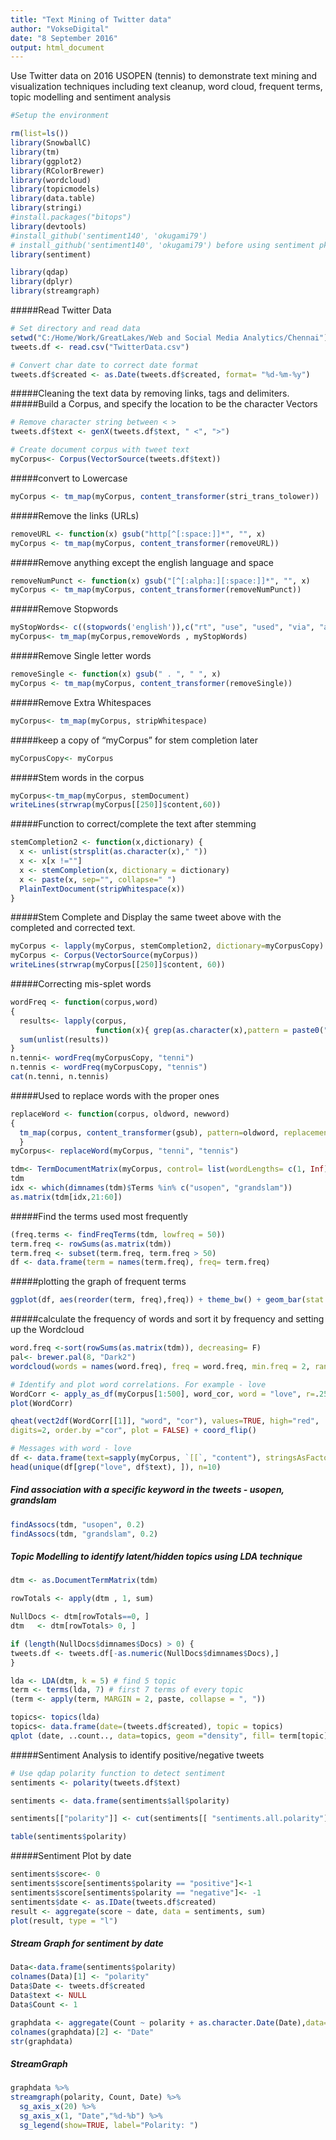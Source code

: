 ```yaml
---
title: "Text Mining of Twitter data"
author: "VokseDigital"
date: "8 September 2016"
output: html_document
---
```


Use Twitter data on 2016 USOPEN (tennis) to demonstrate text mining and visualization techniques including text cleanup, word cloud, frequent terms, topic modelling and sentiment analysis 

```r
#Setup the environment

rm(list=ls())
library(SnowballC)
library(tm)
library(ggplot2)
library(RColorBrewer)
library(wordcloud)
library(topicmodels)
library(data.table)
library(stringi)
#install.packages("bitops")
library(devtools)
#install_github('sentiment140', 'okugami79')
# install_github('sentiment140', 'okugami79') before using sentiment pkg
library(sentiment)

library(qdap)
library(dplyr)
library(streamgraph)
```

#####Read Twitter Data

```r
# Set directory and read data
setwd("C:/Home/Work/GreatLakes/Web and Social Media Analytics/Chennai")
tweets.df <- read.csv("TwitterData.csv")

# Convert char date to correct date format
tweets.df$created <- as.Date(tweets.df$created, format= "%d-%m-%y")

```

#####Cleaning the text data by removing links, tags and delimiters.   
#####Build a Corpus, and specify the location to be the character Vectors  
```r

# Remove character string between < >
tweets.df$text <- genX(tweets.df$text, " <", ">")

# Create document corpus with tweet text
myCorpus<- Corpus(VectorSource(tweets.df$text)) 

```

#####convert to Lowercase  
```r
myCorpus <- tm_map(myCorpus, content_transformer(stri_trans_tolower))
```

#####Remove the links (URLs)  
```r
removeURL <- function(x) gsub("http[^[:space:]]*", "", x)  
myCorpus <- tm_map(myCorpus, content_transformer(removeURL))
```

#####Remove anything except the english language and space  
```r
removeNumPunct <- function(x) gsub("[^[:alpha:][:space:]]*", "", x)   
myCorpus <- tm_map(myCorpus, content_transformer(removeNumPunct))
```

#####Remove Stopwords  
```r
myStopWords<- c((stopwords('english')),c("rt", "use", "used", "via", "amp"))
myCorpus<- tm_map(myCorpus,removeWords , myStopWords) 
```

#####Remove Single letter words  
```r
removeSingle <- function(x) gsub(" . ", " ", x)   
myCorpus <- tm_map(myCorpus, content_transformer(removeSingle))
```

#####Remove Extra Whitespaces  
```r
myCorpus<- tm_map(myCorpus, stripWhitespace) 
```

#####keep a copy of "myCorpus" for stem completion later  
```r
myCorpusCopy<- myCorpus
```

#####Stem words in the corpus 

```r
myCorpus<-tm_map(myCorpus, stemDocument)
writeLines(strwrap(myCorpus[[250]]$content,60))
```

#####Function to correct/complete the text after stemming

```r
stemCompletion2 <- function(x,dictionary) {
  x <- unlist(strsplit(as.character(x)," "))
  x <- x[x !=""]
  x <- stemCompletion(x, dictionary = dictionary)
  x <- paste(x, sep="", collapse=" ")
  PlainTextDocument(stripWhitespace(x))
}
```

#####Stem Complete and Display the same tweet above with the completed and corrected text. 

```r
myCorpus <- lapply(myCorpus, stemCompletion2, dictionary=myCorpusCopy)
myCorpus <- Corpus(VectorSource(myCorpus))
writeLines(strwrap(myCorpus[[250]]$content, 60))

```

#####Correcting mis-splet words

```r
wordFreq <- function(corpus,word)
{
  results<- lapply(corpus,
                   function(x){ grep(as.character(x),pattern = paste0("\\<", word))})
  sum(unlist(results))
}
n.tenni<- wordFreq(myCorpusCopy, "tenni")
n.tennis <- wordFreq(myCorpusCopy, "tennis")
cat(n.tenni, n.tennis)
```

#####Used to replace words with the proper ones
```r
replaceWord <- function(corpus, oldword, newword)
{
  tm_map(corpus, content_transformer(gsub), pattern=oldword, replacement=newword)
  }
myCorpus<- replaceWord(myCorpus, "tenni", "tennis")

tdm<- TermDocumentMatrix(myCorpus, control= list(wordLengths= c(1, Inf)))
tdm
idx <- which(dimnames(tdm)$Terms %in% c("usopen", "grandslam"))
as.matrix(tdm[idx,21:60])
```

#####Find the terms used most frequently
```r
(freq.terms <- findFreqTerms(tdm, lowfreq = 50))
term.freq <- rowSums(as.matrix(tdm))
term.freq <- subset(term.freq, term.freq > 50)
df <- data.frame(term = names(term.freq), freq= term.freq)
```

#####plotting the graph of frequent terms
```r
ggplot(df, aes(reorder(term, freq),freq)) + theme_bw() + geom_bar(stat = "identity")  + coord_flip() +labs(list(title="Term Frequency Chart", x="Terms", y="Term Counts")) 
```

#####calculate the frequency of words and sort it by frequency and setting up the Wordcloud

```r
word.freq <-sort(rowSums(as.matrix(tdm)), decreasing= F)
pal<- brewer.pal(8, "Dark2")
wordcloud(words = names(word.freq), freq = word.freq, min.freq = 2, random.order = F, colors = pal, max.words = 100)

# Identify and plot word correlations. For example - love
WordCorr <- apply_as_df(myCorpus[1:500], word_cor, word = "love", r=.25)
plot(WordCorr)

qheat(vect2df(WordCorr[[1]], "word", "cor"), values=TRUE, high="red",
digits=2, order.by ="cor", plot = FALSE) + coord_flip()

# Messages with word - love
df <- data.frame(text=sapply(myCorpus, `[[`, "content"), stringsAsFactors=FALSE)
head(unique(df[grep("love", df$text), ]), n=10)

```

##### Find association with a specific keyword in the tweets - usopen, grandslam
```r
findAssocs(tdm, "usopen", 0.2)
findAssocs(tdm, "grandslam", 0.2)
```

##### Topic Modelling to identify latent/hidden topics using LDA technique
```r
dtm <- as.DocumentTermMatrix(tdm)

rowTotals <- apply(dtm , 1, sum)

NullDocs <- dtm[rowTotals==0, ]
dtm   <- dtm[rowTotals> 0, ]

if (length(NullDocs$dimnames$Docs) > 0) {
tweets.df <- tweets.df[-as.numeric(NullDocs$dimnames$Docs),]
}

lda <- LDA(dtm, k = 5) # find 5 topic
term <- terms(lda, 7) # first 7 terms of every topic
(term <- apply(term, MARGIN = 2, paste, collapse = ", "))

topics<- topics(lda)
topics<- data.frame(date=(tweets.df$created), topic = topics)
qplot (date, ..count.., data=topics, geom ="density", fill= term[topic], position="stack")
```

#####Sentiment Analysis to identify positive/negative tweets

```r
# Use qdap polarity function to detect sentiment
sentiments <- polarity(tweets.df$text)

sentiments <- data.frame(sentiments$all$polarity)

sentiments[["polarity"]] <- cut(sentiments[[ "sentiments.all.polarity"]], c(-5,0.0,5), labels = c("negative","positive"))

table(sentiments$polarity)

```

#####Sentiment Plot by date
```r
sentiments$score<- 0
sentiments$score[sentiments$polarity == "positive"]<-1
sentiments$score[sentiments$polarity == "negative"]<- -1
sentiments$date <- as.IDate(tweets.df$created)
result <- aggregate(score ~ date, data = sentiments, sum)
plot(result, type = "l")
```

##### Stream Graph for sentiment by date
```r

Data<-data.frame(sentiments$polarity)
colnames(Data)[1] <- "polarity"
Data$Date <- tweets.df$created
Data$text <- NULL
Data$Count <- 1
```

```r
graphdata <- aggregate(Count ~ polarity + as.character.Date(Date),data=Data,FUN=length)
colnames(graphdata)[2] <- "Date"
str(graphdata)
```
##### StreamGraph
```r

graphdata %>%
streamgraph(polarity, Count, Date) %>%
  sg_axis_x(20) %>%
  sg_axis_x(1, "Date","%d-%b") %>%
  sg_legend(show=TRUE, label="Polarity: ")

```



